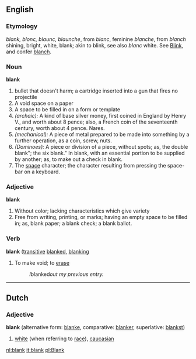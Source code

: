 ==English==

===Etymology===
{{OE.}} ''blank, blonc, blaunc, blaunche'', from {{F.}} ''blanc'', feminine ''blanche'', from {{OHG.}} ''blanch'' shining, bright, white, {{G.}} blank; akin to {{E.}} blink, see also {{AS.}} ''blanc'' white.  See [[Blink]], and confer [[blanch]].

===Noun===
'''blank'''

# bullet that doesn't harm; a cartridge inserted into a gun that fires no projectile
# A void space on a paper
# A space to be filled in on a form or template
# ''(archaic):'' A kind of base silver money, first coined in England by Henry V., and worth about 8 pence; also, a French coin of the seventeenth century, worth about 4 pence. Nares.
# ''(mechanical):'' A piece of metal prepared to be made into something by a further operation, as a coin, screw, nuts.
# ''(Dominoes):'' A piece or division of a piece, without spots; as, the double blank"; the six blank." In blank, with an essential portion to be supplied by another; as, to make out a check in blank. 
# The [[space]] character; the character resulting from pressing the space-bar on a keyboard.

===Adjective===
'''blank'''
# Without color; lacking characteristics which give variety
# Free from writing, printing, or marks; having an empty space to be filled in; as, blank paper; a blank check; a blank ballot.

===Verb===
'''blank''' ([[transitive]] [[blanked]], [[blanking]]

# To make void; to [[erase]]
#:''I ''blanked'' out my previous entry.''

----
==Dutch==
===Adjective===
'''blank''' (alternative form: [[blanke]], comparative: [[blanker]], superlative: [[blankst]])

# [[white]] (when referring to [[race]]), [[caucasian]]


[[nl:blank]]
[[it:blank]]
[[pl:Blank]]